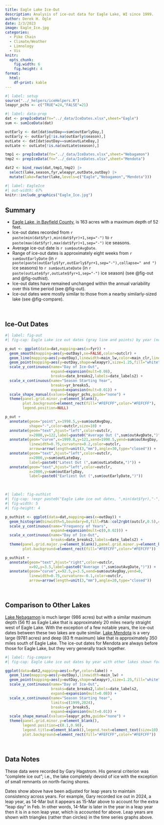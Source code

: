 ```yaml
---
title: Eagle Lake Ice-Out
description: Analysis of ice-out data for Eagle Lake, WI since 1999.
author: Derek H. Ogle
date: 2/3/2023
image: Eagle_Ice.jpg
categories:
  - Pike Chain
  - Climate/Weather
  - Limnology
  - Vis
knitr:
  opts_chunk:
    fig.width: 6
    fig.height: 4
format: 
  html:
    df-print: kable
---
```


```r
#| label: setup
source("../_helpers/iceHelpers.R")
leapyr_pchs <- c("TRUE"=24,"FALSE"=21)
```

```r
#| label: data-prep
dat <- prepIceData(fn="../_data/IceDates.xlsx",sheet="Eagle")
sum <- sumIceData(dat)

outEarly <- dat[dat$outDay==sum$outEarlyDay,]
outEarly <- outEarly[!is.na(outEarly$season),]
outLate <- dat[dat$outDay==sum$outLateDay,]
outLate <- outLate[!is.na(outLate$season),]

tmp1 <- prepIceData(fn="../_data/IceDates.xlsx",sheet="Nebagamon")
tmp2 <- prepIceData(fn="../_data/IceDates.xlsx",sheet="Mendota")

dat2 <- bind_rows(dat,tmp1,tmp2) |>
  select(lake,season,fyr,wleapyr,outDate,outDay) |>
  mutate(lake=factor(lake,levels=c("Eagle","Nebagamon","Mendota")))
```

```r
#| label: EagleIce
#| out-width: 67%
knitr::include_graphics("Eagle_Ice.jpg")
```

:::{.callout-warning icon=false}
# Summary

- [Eagle Lake, in Bayfield County](https://dnr.wi.gov/lakes/lakepages/LakeDetail.aspx?wbic=2902900), is 163 acres with a maximum depth of 52 feet.
- Ice-out dates recorded from `r paste(min(dat$fyr),min(dat$fyr)+1,sep="-")` to `r paste(max(dat$fyr),max(dat$fyr)+1,sep="-")` ice seasons.
- Average ice-out date is `r sum$outAvgDate`.
- Range of ice-out dates is approximately eight weeks from `r sum$outEarlyDate` (in `r paste(paste(outEarly$fyr,outEarly$fyr+1,sep="-"),collapse=" and ")` ice seasons) to `r sum$outLateDate` (in `r paste(outLate$fyr,outLate$fyr+1,sep="-")` ice season)  (see  @fig-out and @fig-outhist).
- Ice-out dates have remained unchanged within the annual variability over this time period (see @fig-out).
- Ice-out dates were mostly similar to those from a nearby similarly-sized lake (see @fig-compare).
:::

&nbsp;

## Ice-Out Dates

```r
#| label: fig-out
#| fig-cap: Eagle Lake ice out dates (gray line and points) by year (note no data for 2008). Solid red line is a loess trend line.

p_out <- ggplot(data=dat,mapping=aes(x=fyr)) +
  geom_smooth(mapping=aes(y=outDay),se=FALSE,color=outclr) +
  geom_line(mapping=aes(y=outDay),linewidth=main_lw,color=main_clr,linetype=main_type) +
  geom_point(mapping=aes(y=outDay,shape=wleapyr),size=1.25,fill="white") +
  scale_y_continuous(name="Day of Ice-Out",
                     expand=expansion(mult=0.08),
                     breaks=date_breaks2,labels=date_labels2) +
  scale_x_continuous(name="Season Starting Year",
                     breaks=yr_breaks5,
                     expand=expansion(mult=0.01)) +
  scale_shape_manual(values=leapyr_pchs,guide="none") +
  theme(panel.grid.minor.y=element_blank(),
        plot.background=element_rect(fill="#FEFCFF",color="#FEFCFF"),
        legend.position=NULL)

p_out +
  annotate(geom="point",x=1998.5,y=sum$outAvgDay,
           shape="-",color=outclr,size=10) +
  annotate(geom="text",hjust="left",color=outclr,
           x=2000,y=122,label=paste0("Average Out (",sum$outAvgDate,")")) +
  annotate(geom="curve",x=1999.8,y=121,xend=1998.5,yend=sum$outAvgDay,
           linewidth=0.75,curvature=0.2,color=outclr,
           arrow=arrow(length=unit(3,"mm"),angle=30,type="closed")) +
  annotate(geom="text",hjust="left",color=outclr,
           x=2000,y=sum$outLateDay,
           label=paste0("Latest Out (",sum$outLateDate,")")) +
  annotate(geom="text",hjust="left",color=outclr,
           x=2000,y=sum$outEarlyDay,
           label=paste0("Earliest Out (",sum$outEarlyDate,")"))
```

&nbsp;

```r
#| label: fig-outhist
#| fig-cap: !expr paste0("Eagle Lake ice out dates, ",min(dat$fyr),"-",max(dat$fyr),".")
#| fig-width: 5
#| fig-height: 4

p_outhist <- ggplot(data=dat,mapping=aes(x=outDay)) +
  geom_histogram(binwidth=5,boundary=0,fill=FSA::col2rgbt(outclr,0.5),color="black") +
  scale_y_continuous(name="Frequency of Years",
                     expand=expansion(mult=c(0,0.02))) +
  scale_x_continuous(name="Day of Ice-Out",
                     breaks=date_breaks2,labels=date_labels2) +
  theme(panel.grid.major.y=element_blank(),panel.grid.minor.y=element_blank(),
        plot.background=element_rect(fill="#FEFCFF",color="#FEFCFF"))

p_outhist +
  annotate(geom="text",hjust="right",color=outclr,
           x=92,y=3.5,label=paste0("Average (",sum$outAvgDate,")")) +
  annotate(geom="curve",x=92.5,y=3.5,xend=sum$outAvgDay,yend=0,
           linewidth=0.75,curvature=-0.1,color=outclr,
           arrow=arrow(length=unit(3,"mm"),angle=20,type="closed"))
```

&nbsp;

## Comparison to Other Lakes

[Lake Nebagamon](https://dnr.wi.gov/lakes/lakepages/LakeDetail.aspx?wbic=2865000) is much larger (986 acres) but with a similar maximum depth (56 ft) as Eagle Lake that is approximately 20 miles nearly straight west of Eagle Lake. With the exception of a few notable years, the ice-out dates between these two lakes are quite similar. [Lake Mendota](https://dnr.wi.gov/lakes/lakepages/LakeDetail.aspx?wbic=805400) is a very large (9781 acres) and deep (83 ft maximum) lake that is approximately 350 miles south of Eagle Lake. The ice-out dates for Mendota are always before those for Eagle Lake, but they very generally track together.

```r
#| label: fig-compare
#| fig-cap: Eagle Lake ice out dates by year with other lakes shown for comparison.

ggplot(data=dat2,mapping=aes(x=fyr,color=lake)) +
  geom_line(mapping=aes(y=outDay),linewidth=main_lw) +
  geom_point(mapping=aes(y=outDay,shape=wleapyr),size=1.25,fill="white") +
  scale_y_continuous(name="Day of Ice-Out",
                     breaks=date_breaks2,labels=date_labels2,
                     expand=expansion(mult=0.08)) +
  scale_x_continuous(name="Season Starting Year",
                     limits=c(1999,2024),
                     breaks=yr_breaks5,
                     expand=expansion(mult=0.01)) +
  scale_shape_manual(values=leapyr_pchs,guide="none") +
  theme(panel.grid.minor.y=element_blank(),
        legend.position=c(0.1,0.90),
        legend.title=element_blank(),legend.text=element_text(size=10),
        plot.background=element_rect(fill="#FEFCFF",color="#FEFCFF"))
```

&nbsp;

## Data Notes
These data were recorded by Gary Hagstrom. His general criterion was "complete ice out"; i.e., the lake completely devoid of ice with the exception of small remnants on north-facing shores.

Dates show above have been adjusted for leap years to maintain consistency across years. For example, Gary recorded ice out in 2024, a leap year, as 14-Mar but it appears as 15-Mar above to account for the extra "leap day" in Feb. In other words, 14-Mar is later in the year in a leap year then it is in a non leap year, which is accounted for above. Leap years are shown with triangles (rather than circles) in the time series graphs above.
